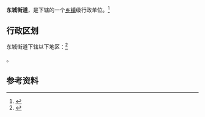 {{中国乡级行政区|37/17/02/001/000}}

'''东城街道'''，是{{PRC admin/fullname|37/17/02/001/000|3}}下辖的一个[[乡镇|乡镇]]级行政单位。<ref>{{PRC admin/ref sgc|{{PRC admin/parent|37/17/02/001/000}}}}</ref>

== 行政区划 ==

东城街道下辖以下地区：<ref>{{PRC admin/ref sgc|37/17/02/001/000}}</ref>

{{PRC admin/children|37/17/02/001/000}}。

== 参考资料 ==

{{reflist}}

{{行政区划小作品}}
{{PRC admin/navcat|37/17/02/001/000}}